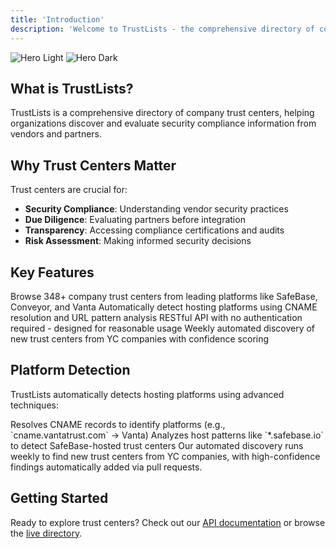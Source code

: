 ```yaml
---
title: 'Introduction'
description: 'Welcome to TrustLists - the comprehensive directory of company trust centers'
---
```


<img
  className="block dark:hidden"
  src="/images/hero-light.svg"
  alt="Hero Light"
/>
<img
  className="hidden dark:block"
  src="/images/hero-dark.svg"
  alt="Hero Dark"
/>

## What is TrustLists?

TrustLists is a comprehensive directory of company trust centers, helping organizations discover and evaluate security compliance information from vendors and partners.

## Why Trust Centers Matter

Trust centers are crucial for:
- **Security Compliance**: Understanding vendor security practices
- **Due Diligence**: Evaluating partners before integration
- **Transparency**: Accessing compliance certifications and audits
- **Risk Assessment**: Making informed security decisions

## Key Features

<CardGroup cols={2}>
  <Card
    title="Comprehensive Directory"
    icon="database"
    href="/api-reference/trust-centers"
  >
    Browse 348+ company trust centers from leading platforms like SafeBase, Conveyor, and Vanta
  </Card>
  <Card
    title="Platform Detection"
    icon="search"
    href="/api-reference/endpoints"
  >
    Automatically detect hosting platforms using CNAME resolution and URL pattern analysis
  </Card>
  <Card
    title="API Access"
    icon="code"
    href="/api-reference"
  >
    RESTful API with no authentication required - designed for reasonable usage
  </Card>
  <Card
    title="Automated Discovery"
    icon="robot"
    href="/contributing/adding-trust-centers"
  >
    Weekly automated discovery of new trust centers from YC companies with confidence scoring
  </Card>
</CardGroup>

## Platform Detection

TrustLists automatically detects hosting platforms using advanced techniques:

<CardGroup cols={2}>
<Card title="CNAME Resolution" icon="search">
  Resolves CNAME records to identify platforms (e.g., `cname.vantatrust.com` → Vanta)
</Card>

<Card title="Host Pattern Analysis" icon="link">
  Analyzes host patterns like `*.safebase.io` to detect SafeBase-hosted trust centers
</Card>
</CardGroup>

<Info>
Our automated discovery runs weekly to find new trust centers from YC companies, with high-confidence findings automatically added via pull requests.
</Info>

## Getting Started

Ready to explore trust centers? Check out our [API documentation](/api-reference) or browse the [live directory](https://trustlists.org).
